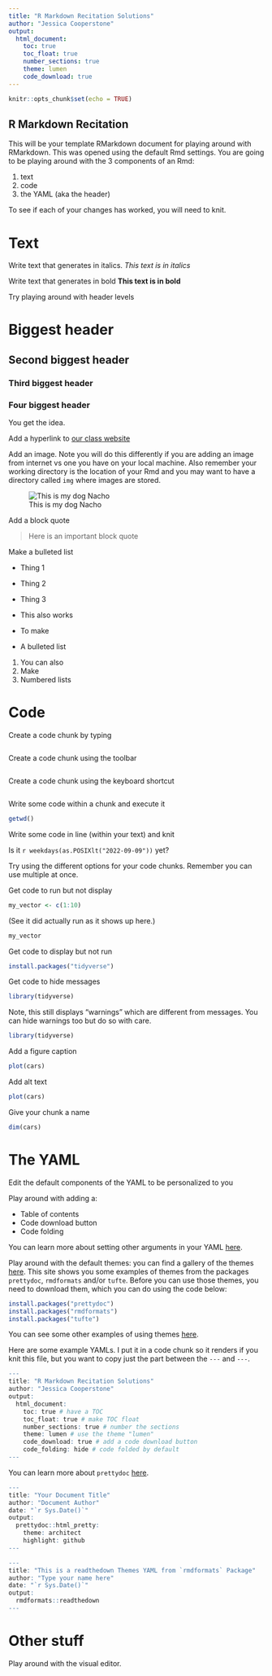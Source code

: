 ```yaml
---
title: "R Markdown Recitation Solutions"
author: "Jessica Cooperstone"
output: 
  html_document:
    toc: true
    toc_float: true
    number_sections: true
    theme: lumen
    code_download: true
---
```


```r
knitr::opts_chunk$set(echo = TRUE)
```

## R Markdown Recitation

This will be your template RMarkdown document for playing around with RMarkdown. This was opened using the default Rmd settings. You are going to be playing around with the 3 components of an Rmd:

1.  text
2.  code
3.  the YAML (aka the header)

To see if each of your changes has worked, you will need to knit.

# Text

Write text that generates in italics. *This text is in italics*

Write text that generates in bold **This text is in bold**

Try playing around with header levels

# Biggest header

## Second biggest header

### Third biggest header

### Four biggest header

You get the idea.

Add a hyperlink to [our class website](https://datavisualizing.netlify.app/)

Add an image. Note you will do this differently if you are adding an image from internet vs one you have on your local machine. Also remember your working directory is the location of your Rmd and you may want to have a directory called `img` where images are stored.

![This is my dog Nacho](https://www.cooperstonelab.com/people/current-team/nacho/featured.jpeg)

Add a block quote

> Here is an important block quote

Make a bulleted list

-   Thing 1

-   Thing 2

-   Thing 3

-   This also works

-   To make

-   A bulleted list

1.  You can also
2.  Make
3.  Numbered lists

# Code

Create a code chunk by typing

```r

```

Create a code chunk using the toolbar

```r

```

Create a code chunk using the keyboard shortcut

```r

```

Write some code within a chunk and execute it

```r
getwd()
```

Write some code in line (within your text) and knit

Is it `r weekdays(as.POSIXlt("2022-09-09"))` yet?

Try using the different options for your code chunks. Remember you can use multiple at once.

Get code to run but not display

```r
my_vector <- c(1:10)
```

(See it did actually run as it shows up here.)

```r
my_vector
```

Get code to display but not run

```r
install.packages("tidyverse")
```

Get code to hide messages

```r
library(tidyverse) 
```

Note, this still displays "warnings" which are different from messages. You can hide warnings too but do so with care.

```r
library(tidyverse)
```

Add a figure caption

```r
plot(cars)
```

Add alt text

```r
plot(cars)
```

Give your chunk a name

```r
dim(cars)
```

# The YAML

Edit the default components of the YAML to be personalized to you

Play around with adding a:

-   Table of contents
-   Code download button
-   Code folding

You can learn more about setting other arguments in your YAML [here](https://bookdown.org/yihui/rmarkdown/html-document.html).

Play around with the default themes: you can find a gallery of the themes [here](https://www.datadreaming.org/posts/2018-04-11-r-markdown-theme-gallery/2018-04-11-r-markdown-theme-gallery). This site shows you some examples of themes from the packages `prettydoc`, `rmdformats` and/or `tufte`. Before you can use those themes, you need to download them, which you can do using the code below:

```r
install.packages("prettydoc")
install.packages("rmdformats")
install.packages("tufte")
```

You can see some other examples of using themes [here](https://rpubs.com/ranydc/rmarkdown_themes).

Here are some example YAMLs. I put it in a code chunk so it renders if you knit this file, but you want to copy just the part between the `---` and `---`.

```r
---
title: "R Markdown Recitation Solutions"
author: "Jessica Cooperstone"
output: 
  html_document:
    toc: true # have a TOC
    toc_float: true # make TOC float
    number_sections: true # number the sections
    theme: lumen # use the theme "lumen"
    code_download: true # add a code download button
    code_folding: hide # code folded by default
---
```

You can learn more about `prettydoc` [here](https://prettydoc.statr.me/themes.html).
```r
---
title: "Your Document Title"
author: "Document Author"
date: "`r Sys.Date()`"
output:
  prettydoc::html_pretty:
    theme: architect
    highlight: github
---
```


```r
---
title: "This is a readthedown Themes YAML from `rmdformats` Package"
author: "Type your name here"
date: "`r Sys.Date()`"
output: 
  rmdformats::readthedown
---
```

# Other stuff

Play around with the visual editor.

